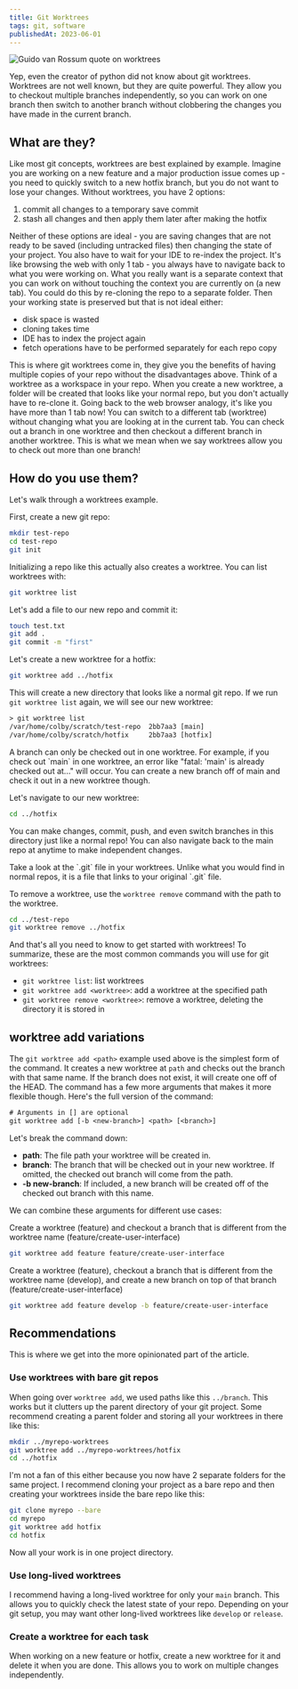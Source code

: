 ```yaml
---
title: Git Worktrees
tags: git, software
publishedAt: 2023-06-01
---
```


<img src="/guido-git-worktrees.png" alt="Guido van Rossum quote on worktrees" />

Yep, even the creator of python did not know about git worktrees.
Worktrees are not well known, but they are quite powerful.
They allow you to checkout multiple branches independently,
so you can work on one branch then switch to another branch without clobbering the changes you have made in the current branch.

## What are they?

Like most git concepts, worktrees are best explained by example.
Imagine you are working on a new feature and a major production issue comes up - you need to quickly switch to a new hotfix branch, but you do not want to lose your changes.
Without worktrees, you have 2 options:

1. commit all changes to a temporary save commit
1. stash all changes and then apply them later after making the hotfix

Neither of these options are ideal - you are saving changes that are not ready to be saved (including untracked files) then changing the state of your project.
You also have to wait for your IDE to re-index the project.
It's like browsing the web with only 1 tab - you always have to navigate back to what you were working on.
What you really want is a separate context that you can work on without touching the context you are currently on (a new tab).
You could do this by re-cloning the repo to a separate folder. Then your working state is preserved but that is not ideal either:

- disk space is wasted
- cloning takes time
- IDE has to index the project again
- fetch operations have to be performed separately for each repo copy

This is where git worktrees come in, they give you the benefits of having multiple copies of your repo without the disadvantages above.
Think of a worktree as a workspace in your repo.
When you create a new worktree, a folder will be created that looks like your normal repo, but you don't actually have to re-clone it.
Going back to the web browser analogy, it's like you have more than 1 tab now! You can switch to a different tab (worktree) without changing what you are looking at in the current tab.
You can check out a branch in one worktree and then checkout a different branch in another worktree.
This is what we mean when we say worktrees allow you to check out more than one branch!

## How do you use them?

Let's walk through a worktrees example.

First, create a new git repo:

``` bash
mkdir test-repo
cd test-repo
git init
```

Initializing a repo like this actually also creates a worktree. You can list worktrees with:

``` bash
git worktree list
```

Let's add a file to our new repo and commit it:

``` bash
touch test.txt
git add .
git commit -m "first"
```

Let's create a new worktree for a hotfix:

``` bash
git worktree add ../hotfix
```

This will create a new directory that looks like a normal git repo.
If we run `git worktree list` again, we will see our new worktree:

``` txt
> git worktree list
/var/home/colby/scratch/test-repo  2bb7aa3 [main]
/var/home/colby/scratch/hotfix     2bb7aa3 [hotfix]
```

<Warning>
    A branch can only be checked out in one worktree.
    For example, if you check out `main` in one worktree, an error like "fatal: 'main' is already checked out at..." will occur.
    You can create a new branch off of main and check it out in a new worktree though.
</Warning>

Let's navigate to our new worktree:

``` bash
cd ../hotfix
```

You can make changes, commit, push, and even switch branches in this directory just like a normal repo!
You can also navigate back to the main repo at anytime to make independent changes.

<Info>
    Take a look at the `.git` file in your worktrees. Unlike what you would find in normal repos, it is a file that links to your original `.git` file.
</Info>

To remove a worktree, use the `worktree remove` command with the path to the worktree.

``` bash
cd ../test-repo
git worktree remove ../hotfix
```

And that's all you need to know to get started with worktrees!
To summarize, these are the most common commands you will use for git worktrees:

- `git worktree list`: list worktrees
- `git worktree add <worktree>`: add a worktree at the specified path
- `git worktree remove <worktree>`: remove a worktree, deleting the directory it is stored in

## worktree add variations

The `git worktree add <path>` example used above is the simplest form of the command.
It creates a new worktree at `path` and checks out the branch with that same name.
If the branch does not exist, it will create one off of the HEAD.
The command has a few more arguments that makes it more flexible though.
Here's the full version of the command:

``` txt
# Arguments in [] are optional
git worktree add [-b <new-branch>] <path> [<branch>]
```

Let's break the command down:

- **path**: The file path your worktree will be created in.
- **branch**: The branch that will be checked out in your new worktree. If omitted, the checked out branch will come from the path.
- **-b new-branch**: If included, a new branch will be created off of the checked out branch with this name.

We can combine these arguments for different use cases:

Create a worktree (feature) and checkout a branch that is different from the worktree name (feature/create-user-interface)
``` bash
git worktree add feature feature/create-user-interface
```

Create a worktree (feature), checkout a branch that is different from the worktree name (develop), and create a new branch on top of that branch (feature/create-user-interface)
``` bash
git worktree add feature develop -b feature/create-user-interface
```

## Recommendations

This is where we get into the more opinionated part of the article.

### Use worktrees with bare git repos

When going over `worktree add`, we used paths like this `../branch`.
This works but it clutters up the parent directory of your git project.
Some recommend creating a parent folder and storing all your worktrees in there like this:

``` bash
mkdir ../myrepo-worktrees
git worktree add ../myrepo-worktrees/hotfix
cd ../hotfix
```

I'm not a fan of this either because you now have 2 separate folders for the same project.
I recommend cloning your project as a bare repo and then creating your worktrees inside the bare repo like this:

``` bash
git clone myrepo --bare
cd myrepo
git worktree add hotfix
cd hotfix
```

Now all your work is in one project directory.

### Use long-lived worktrees

I recommend having a long-lived worktree for only your `main` branch.
This allows you to quickly check the latest state of your repo.
Depending on your git setup, you may want other long-lived worktrees like `develop` or `release`.

### Create a worktree for each task

When working on a new feature or hotfix, create a new worktree for it and delete it when you are done.
This allows you to work on multiple changes independently.
